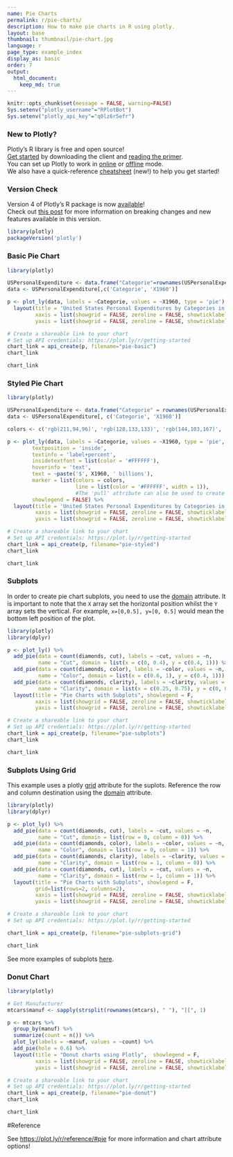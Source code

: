 ```yaml
---
name: Pie Charts
permalink: r/pie-charts/
description: How to make pie charts in R using plotly.
layout: base
thumbnail: thumbnail/pie-chart.jpg
language: r
page_type: example_index
display_as: basic
order: 7
output:
  html_document:
    keep_md: true
---
```


```r
knitr::opts_chunk$set(message = FALSE, warning=FALSE)
Sys.setenv("plotly_username"="RPlotBot")
Sys.setenv("plotly_api_key"="q0lz6r5efr")
```

### New to Plotly?

Plotly's R library is free and open source!<br>
[Get started](https://plot.ly/r/getting-started/) by downloading the client and [reading the primer](https://plot.ly/r/getting-started/).<br>
You can set up Plotly to work in [online](https://plot.ly/r/getting-started/#hosting-graphs-in-your-online-plotly-account) or [offline](https://plot.ly/r/offline/) mode.<br>
We also have a quick-reference [cheatsheet](https://images.plot.ly/plotly-documentation/images/r_cheat_sheet.pdf) (new!) to help you get started!

### Version Check

Version 4 of Plotly's R package is now [available](https://plot.ly/r/getting-started/#installation)!<br>
Check out [this post](http://moderndata.plot.ly/upgrading-to-plotly-4-0-and-above/) for more information on breaking changes and new features available in this version.
```r
library(plotly)
packageVersion('plotly')
```

### Basic Pie Chart

```r
library(plotly)

USPersonalExpenditure <- data.frame("Categorie"=rownames(USPersonalExpenditure), USPersonalExpenditure)
data <- USPersonalExpenditure[,c('Categorie', 'X1960')]

p <- plot_ly(data, labels = ~Categorie, values = ~X1960, type = 'pie') %>%
  layout(title = 'United States Personal Expenditures by Categories in 1960',
         xaxis = list(showgrid = FALSE, zeroline = FALSE, showticklabels = FALSE),
         yaxis = list(showgrid = FALSE, zeroline = FALSE, showticklabels = FALSE))

# Create a shareable link to your chart
# Set up API credentials: https://plot.ly/r/getting-started
chart_link = api_create(p, filename="pie-basic")
chart_link
```

```r
chart_link
```

### Styled Pie Chart

```r
library(plotly)

USPersonalExpenditure <- data.frame("Categorie" = rownames(USPersonalExpenditure), USPersonalExpenditure)
data <- USPersonalExpenditure[, c('Categorie', 'X1960')]

colors <- c('rgb(211,94,96)', 'rgb(128,133,133)', 'rgb(144,103,167)', 'rgb(171,104,87)', 'rgb(114,147,203)')

p <- plot_ly(data, labels = ~Categorie, values = ~X1960, type = 'pie',
        textposition = 'inside',
        textinfo = 'label+percent',
        insidetextfont = list(color = '#FFFFFF'),
        hoverinfo = 'text',
        text = ~paste('$', X1960, ' billions'),
        marker = list(colors = colors,
                      line = list(color = '#FFFFFF', width = 1)),
                      #The 'pull' attribute can also be used to create space between the sectors
        showlegend = FALSE) %>%
  layout(title = 'United States Personal Expenditures by Categories in 1960',
         xaxis = list(showgrid = FALSE, zeroline = FALSE, showticklabels = FALSE),
         yaxis = list(showgrid = FALSE, zeroline = FALSE, showticklabels = FALSE))

# Create a shareable link to your chart
# Set up API credentials: https://plot.ly/r/getting-started
chart_link = api_create(p, filename="pie-styled")
chart_link
```

```r
chart_link
```

### Subplots
In order to create pie chart subplots, you need to use the [domain](https://plot.ly/javascript/reference/#pie-domain) attribute. It is important to note that the `X` array set the horizontal position whilst the `Y` array sets the vertical. For example, `x=[0,0.5], y=[0, 0.5]` would mean the bottom left position of the plot.
```r
library(plotly)
library(dplyr)

p <- plot_ly() %>%
  add_pie(data = count(diamonds, cut), labels = ~cut, values = ~n,
          name = "Cut", domain = list(x = c(0, 0.4), y = c(0.4, 1))) %>%
  add_pie(data = count(diamonds, color), labels = ~color, values = ~n,
          name = "Color", domain = list(x = c(0.6, 1), y = c(0.4, 1))) %>%
  add_pie(data = count(diamonds, clarity), labels = ~clarity, values = ~n,
          name = "Clarity", domain = list(x = c(0.25, 0.75), y = c(0, 0.6))) %>%
  layout(title = "Pie Charts with Subplots", showlegend = F,
         xaxis = list(showgrid = FALSE, zeroline = FALSE, showticklabels = FALSE),
         yaxis = list(showgrid = FALSE, zeroline = FALSE, showticklabels = FALSE))

# Create a shareable link to your chart
# Set up API credentials: https://plot.ly/r/getting-started
chart_link = api_create(p, filename="pie-subplots")
chart_link
```

```r
chart_link
```

### Subplots Using Grid
This example uses a plotly [grid](https://plot.ly/javascript/reference/#layout-grid) attribute for the suplots. Reference the row and column destination using the [domain](https://plot.ly/javascript/reference/#pie-domain) attribute.
```r
library(plotly)
library(dplyr)

p <- plot_ly() %>%
  add_pie(data = count(diamonds, cut), labels = ~cut, values = ~n,
          name = "Cut", domain = list(row = 0, column = 0)) %>%
  add_pie(data = count(diamonds, color), labels = ~color, values = ~n,
          name = "Color", domain = list(row = 0, column = 1)) %>%
  add_pie(data = count(diamonds, clarity), labels = ~clarity, values = ~n,
          name = "Clarity", domain = list(row = 1, column = 0)) %>%
  add_pie(data = count(diamonds, cut), labels = ~cut, values = ~n,
          name = "Clarity", domain = list(row = 1, column = 1)) %>%
  layout(title = "Pie Charts with Subplots", showlegend = F,
         grid=list(rows=2, columns=2),
         xaxis = list(showgrid = FALSE, zeroline = FALSE, showticklabels = FALSE),
         yaxis = list(showgrid = FALSE, zeroline = FALSE, showticklabels = FALSE))

# Create a shareable link to your chart
# Set up API credentials: https://plot.ly/r/getting-started

chart_link = api_create(p, filename="pie-subplots-grid")        
```

```r
chart_link
```

See more examples of subplots [here](https://plot.ly/r/subplots/).

### Donut Chart

```r
library(plotly)

# Get Manufacturer
mtcars$manuf <- sapply(strsplit(rownames(mtcars), " "), "[[", 1)

p <- mtcars %>%
  group_by(manuf) %>%
  summarize(count = n()) %>%
  plot_ly(labels = ~manuf, values = ~count) %>%
  add_pie(hole = 0.6) %>%
  layout(title = "Donut charts using Plotly",  showlegend = F,
         xaxis = list(showgrid = FALSE, zeroline = FALSE, showticklabels = FALSE),
         yaxis = list(showgrid = FALSE, zeroline = FALSE, showticklabels = FALSE))

# Create a shareable link to your chart
# Set up API credentials: https://plot.ly/r/getting-started
chart_link = api_create(p, filename="pie-donut")
chart_link
```

```r
chart_link
```

#Reference

See [https://plot.ly/r/reference/#pie](https://plot.ly/r/reference/#pie) for more information and chart attribute options!
